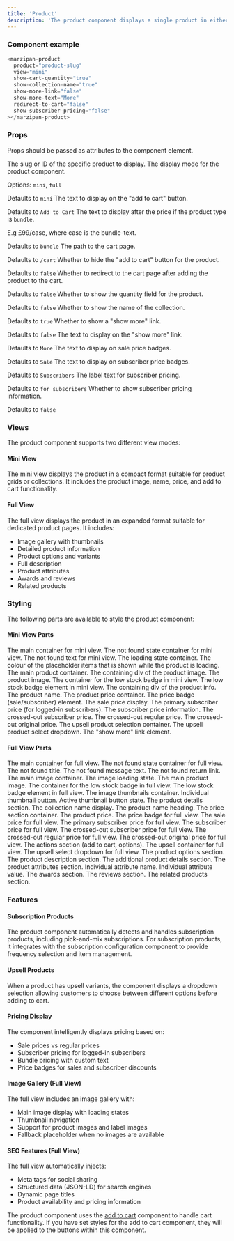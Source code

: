 ```yaml
---
title: 'Product'
description: 'The product component displays a single product in either mini or full view mode.'
---
```


### Component example
```javascript
<marzipan-product
  product="product-slug"
  view="mini"
  show-cart-quantity="true"
  show-collection-name="true"
  show-more-link="false"
  show-more-text="More"
  redirect-to-cart="false"
  show-subscriber-pricing="false"
></marzipan-product>
```

### Props

Props should be passed as attributes to the component element.

<ResponseField name="product" required>
The slug or ID of the specific product to display.
</ResponseField>
<ResponseField name="view">
The display mode for the product component.

Options: `mini`, `full`

Defaults to `mini`
</ResponseField>
<ResponseField name="add-to-cart-text">
The text to display on the "add to cart" button.

Defaults to `Add to Cart`
</ResponseField>
<ResponseField name="bundle-text">
The text to display after the price if the product type is `bundle`.

E.g £99/case, where case is the bundle-text.

Defaults to `bundle`
</ResponseField>
<ResponseField name="cart-path">
The path to the cart page.

Defaults to `/cart`
</ResponseField>
<ResponseField name="hide-add-to-cart-button" type="boolean">
Whether to hide the "add to cart" button for the product.

Defaults to `false`
</ResponseField>
<ResponseField name="redirect-to-cart" type="boolean">
Whether to redirect to the cart page after adding the product to the cart.

Defaults to `false`
</ResponseField>
<ResponseField name="show-cart-quantity" type="boolean">
Whether to show the quantity field for the product.

Defaults to `false`
</ResponseField>
<ResponseField name="show-collection-name" type="boolean">
Whether to show the name of the collection.

Defaults to `true`
</ResponseField>
<ResponseField name="show-more-link" type="boolean">
Whether to show a "show more" link.

Defaults to `false`
</ResponseField>
<ResponseField name="show-more-text">
The text to display on the "show more" link.

Defaults to `More`
</ResponseField>
<ResponseField name="sale-badge-text">
The text to display on sale price badges.

Defaults to `Sale`
</ResponseField>
<ResponseField name="subscriber-badge-text">
The text to display on subscriber price badges.

Defaults to `Subscribers`
</ResponseField>
<ResponseField name="subscriber-price-label">
The label text for subscriber pricing.

Defaults to `for subscribers`
</ResponseField>
<ResponseField name="show-subscriber-pricing" type="boolean">
Whether to show subscriber pricing information.

Defaults to `false`
</ResponseField>

### Views

The product component supports two different view modes:

#### Mini View
The mini view displays the product in a compact format suitable for product grids or collections. It includes the product image, name, price, and add to cart functionality.

#### Full View  
The full view displays the product in an expanded format suitable for dedicated product pages. It includes:
- Image gallery with thumbnails
- Detailed product information
- Product options and variants
- Full description
- Product attributes
- Awards and reviews
- Related products

### Styling

The following parts are available to style the product component:

#### Mini View Parts
<ResponseField name="--product-mini-view">
The main container for mini view.
</ResponseField>
<ResponseField name="--product-mini-not-found">
The not found state container for mini view.
</ResponseField>
<ResponseField name="--product-mini-not-found-text">
The not found text for mini view.
</ResponseField>
<ResponseField name="--loading-item">
The loading state container.
</ResponseField>
<ResponseField name="--loading-colour">
The colour of the placeholder items that is shown while the product is loading.
</ResponseField>
<ResponseField name="--product-item">
The main product container.
</ResponseField>
<ResponseField name="--product-image-container">
The containing div of the product image.
</ResponseField>
<ResponseField name="--product-image">
The product image.
</ResponseField>
<ResponseField name="--product-mini-low-stock-badge-container">
The container for the low stock badge in mini view.
</ResponseField>
<ResponseField name="--product-mini-low-stock-badge">
The low stock badge element in mini view.
</ResponseField>
<ResponseField name="--product-info-container">
The containing div of the product info.
</ResponseField>
<ResponseField name="--product-name">
The product name.
</ResponseField>
<ResponseField name="--product-price">
The product price container.
</ResponseField>
<ResponseField name="--product-price-badge">
The price badge (sale/subscriber) element.
</ResponseField>
<ResponseField name="--product-sale-price">
The sale price display.
</ResponseField>
<ResponseField name="--product-subscriber-primary-price">
The primary subscriber price (for logged-in subscribers).
</ResponseField>
<ResponseField name="--product-subscriber-price">
The subscriber price information.
</ResponseField>
<ResponseField name="--product-subscriber-price-crossed">
The crossed-out subscriber price.
</ResponseField>
<ResponseField name="--product-regular-price-crossed">
The crossed-out regular price.
</ResponseField>
<ResponseField name="--product-original-price-crossed">
The crossed-out original price.
</ResponseField>
<ResponseField name="--upsell-container">
The upsell product selection container.
</ResponseField>
<ResponseField name="--upsell-select">
The upsell product select dropdown.
</ResponseField>
<ResponseField name="--show-more-link">
The "show more" link element.
</ResponseField>

#### Full View Parts
<ResponseField name="--product-full-view">
The main container for full view.
</ResponseField>
<ResponseField name="--product-not-found">
The not found state container for full view.
</ResponseField>
<ResponseField name="--product-not-found-title">
The not found title.
</ResponseField>
<ResponseField name="--product-not-found-message">
The not found message text.
</ResponseField>
<ResponseField name="--product-not-found-link">
The not found return link.
</ResponseField>
<ResponseField name="--product-full-image-container">
The main image container.
</ResponseField>
<ResponseField name="--product-full-image-loading">
The image loading state.
</ResponseField>
<ResponseField name="--product-full-image">
The main product image.
</ResponseField>
<ResponseField name="--product-full-low-stock-badge-container">
The container for the low stock badge in full view.
</ResponseField>
<ResponseField name="--product-full-low-stock-badge">
The low stock badge element in full view.
</ResponseField>
<ResponseField name="--product-full-thumbnails">
The image thumbnails container.
</ResponseField>
<ResponseField name="--product-full-thumbnail">
Individual thumbnail button.
</ResponseField>
<ResponseField name="--product-full-thumbnail-active">
Active thumbnail button state.
</ResponseField>
<ResponseField name="--product-full-details">
The product details section.
</ResponseField>
<ResponseField name="--product-full-collection">
The collection name display.
</ResponseField>
<ResponseField name="--product-full-name">
The product name heading.
</ResponseField>
<ResponseField name="--product-full-price-container">
The price section container.
</ResponseField>
<ResponseField name="--product-full-price">
The product price.
</ResponseField>
<ResponseField name="--product-full-price-badge">
The price badge for full view.
</ResponseField>
<ResponseField name="--product-full-sale-price">
The sale price for full view.
</ResponseField>
<ResponseField name="--product-full-subscriber-primary-price">
The primary subscriber price for full view.
</ResponseField>
<ResponseField name="--product-full-subscriber-price">
The subscriber price for full view.
</ResponseField>
<ResponseField name="--product-full-subscriber-price-crossed">
The crossed-out subscriber price for full view.
</ResponseField>
<ResponseField name="--product-full-regular-price-crossed">
The crossed-out regular price for full view.
</ResponseField>
<ResponseField name="--product-full-original-price-crossed">
The crossed-out original price for full view.
</ResponseField>
<ResponseField name="--product-full-actions">
The actions section (add to cart, options).
</ResponseField>
<ResponseField name="--upsell-container-full">
The upsell container for full view.
</ResponseField>
<ResponseField name="--upsell-select-full">
The upsell select dropdown for full view.
</ResponseField>
<ResponseField name="--product-full-options">
The product options section.
</ResponseField>
<ResponseField name="--product-full-description">
The product description section.
</ResponseField>
<ResponseField name="--product-full-additional-details">
The additional product details section.
</ResponseField>
<ResponseField name="--product-full-attributes">
The product attributes section.
</ResponseField>
<ResponseField name="--product-full-attribute-name">
Individual attribute name.
</ResponseField>
<ResponseField name="--product-full-attribute-value">
Individual attribute value.
</ResponseField>
<ResponseField name="--product-full-awards">
The awards section.
</ResponseField>
<ResponseField name="--product-full-reviews">
The reviews section.
</ResponseField>
<ResponseField name="--product-full-related-products">
The related products section.
</ResponseField>

### Features

#### Subscription Products
The product component automatically detects and handles subscription products, including pick-and-mix subscriptions. For subscription products, it integrates with the subscription configuration component to provide frequency selection and item management.

#### Upsell Products
When a product has upsell variants, the component displays a dropdown selection allowing customers to choose between different options before adding to cart.

#### Pricing Display
The component intelligently displays pricing based on:
- Sale prices vs regular prices
- Subscriber pricing for logged-in subscribers
- Bundle pricing with custom text
- Price badges for sales and subscriber discounts

#### Image Gallery (Full View)
The full view includes an image gallery with:
- Main image display with loading states
- Thumbnail navigation
- Support for product images and label images
- Fallback placeholder when no images are available

#### SEO Features (Full View)
The full view automatically injects:
- Meta tags for social sharing
- Structured data (JSON-LD) for search engines
- Dynamic page titles
- Product availability and pricing information

The product component uses the [add to cart](./add-to-cart) component to handle cart functionality. If you have set styles for the add to cart component, they will be applied to the buttons within this component.